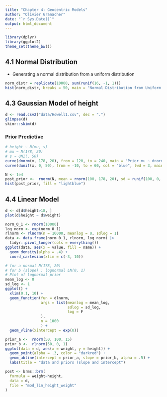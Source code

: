 ```yaml
---
title: "Chapter 4: Geocentric Models"
author: "Olivier Granacher"
date: "`r Sys.Date()`"
output: html_document
---
```


```r
library(dplyr)
library(ggplot2)
theme_set(theme_bw())
```

## 4.1 Normal Distribution

-   Generating a normal distribution from a uniform distribution

```r
norm_distr = replicate(10000, sum(runif(16, -1, 1)))
hist(norm_distr, breaks = 50, main = "Normal Distribution from Uniform Distribution", xlab = "", ylab = "",yaxt = "n")
```

## 4.3 Gaussian Model of height

```r
d <- read.csv2("data/Howell1.csv", dec = ".")
glimpse(d)
skimr::skim(d)
```

### Prior Predictive

```r
# height ~ N(mu, s)
# mu ~ N(178, 20)
# s ~ UNI(, 50)
curve(dnorm(x, 178, 20), from = 120, to = 240, main = "Prior mu ~ dnorm(178, 20)", col = "blue", lwd = 3)
curve(dunif(x, 0, 50), from = -10, to = 60, col = "blue", lwd = 3, main = "s ~ unif(0, 50)")
```

```r
N <- 1e4
post_prior <-  rnorm(N, mean = rnorm(100, 178, 20), sd = runif(100, 0, 50)) 
hist(post_prior, fill = "lightblue")
```

## 4.4 Linear Model

```r
d <- d[d$height>18, ]
plot(d$height ~ d$weight)
```

```R
norm_0_1 <- rnorm(10000)
log_norm <- exp(norm_0_1)
rlnorm <- rlnorm(n = 10000, meanlog = 0, sdlog = 1)
data <- data.frame(norm_0_1, rlnorm, log_norm) |> 
  tidyr::pivot_longer(cols = everything())
ggplot(data, aes(x = value, fill = name)) +
  geom_density(alpha = .4) +
  coord_cartesian(xlim = c(-3, 10))
```

```r
# for a normal N(178, 20)
# for b (slope) : lognormal LN(0, 1)
# Plot of lognormal prior
mean_log <- 0
sd_log <- 1
ggplot() +
  xlim(0.1, 10) +
  geom_function(fun = dlnorm,
                args = list(meanlog = mean_log,
                            sdlog = sd_log, 
                            log = F
                ),
                n = 1000
                ) + 
  geom_vline(xintercept = exp(0))

```


```r
prior_a <-  rnorm(50, 100, 15)
prior_b <-  rlnorm(50, 0, 1)
ggplot(data = d, aes(x = weight, y = height)) +
  geom_point(alpha = .3, color = "darkred") +
  geom_abline(intercept = prior_a, slope = prior_b, alpha = .5) + 
  labs(title = "data and priors (slope and intercept")
```

```r
post <- brms::brm(
  formula = weight~height,
  data = d,
  file = "mod_lin_height_weight"
)


```

